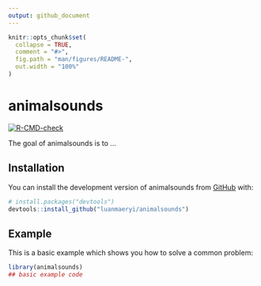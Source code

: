 ```yaml
---
output: github_document
---
```


<!-- README.md is generated from README.Rmd. Please edit that file -->

```r
knitr::opts_chunk$set(
  collapse = TRUE,
  comment = "#>",
  fig.path = "man/figures/README-",
  out.width = "100%"
)
```

# animalsounds

<!-- badges: start -->
[![R-CMD-check](https://github.com/luanmaeryi/animalsounds/actions/workflows/R-CMD-check.yaml/badge.svg)](https://github.com/luanmaeryi/animalsounds/actions/workflows/R-CMD-check.yaml)
<!-- badges: end -->

The goal of animalsounds is to ...

## Installation

You can install the development version of animalsounds from [GitHub](https://github.com/luanmaeryi/animalsounds) with: 

``` r
# install.packages("devtools")
devtools::install_github("luanmaeryi/animalsounds")
```

## Example

This is a basic example which shows you how to solve a common problem:

```r
library(animalsounds)
## basic example code
```

